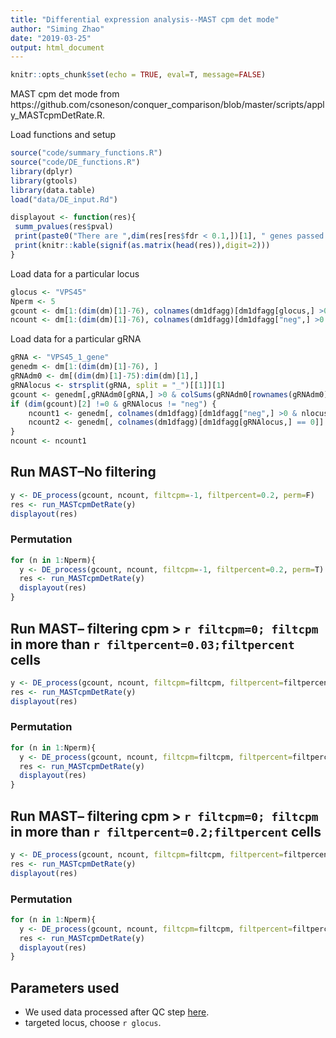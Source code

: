 ```yaml
---
title: "Differential expression analysis--MAST cpm det mode"
author: "Siming Zhao"
date: "2019-03-25"
output: html_document
---
```


```r
knitr::opts_chunk$set(echo = TRUE, eval=T, message=FALSE)
```
MAST cpm det mode from https://github.com/csoneson/conquer_comparison/blob/master/scripts/apply_MASTcpmDetRate.R.

Load functions and setup
```r
source("code/summary_functions.R")
source("code/DE_functions.R")
library(dplyr)
library(gtools)
library(data.table)
load("data/DE_input.Rd")

displayout <- function(res){
 summ_pvalues(res$pval)
 print(paste0("There are ",dim(res[res$fdr < 0.1,])[1], " genes passed FDR <0.1 cutoff"))
 print(knitr::kable(signif(as.matrix(head(res)),digit=2)))
}
```

Load data for a particular locus
```r
glocus <- "VPS45"
Nperm <- 5
gcount <- dm[1:(dim(dm)[1]-76), colnames(dm1dfagg)[dm1dfagg[glocus,] >0 & nlocus==1]]
ncount <- dm[1:(dim(dm)[1]-76), colnames(dm1dfagg)[dm1dfagg["neg",] >0 & nlocus==1]]
```

Load data for a particular gRNA
```r
gRNA <- "VPS45_1_gene"
genedm <- dm[1:(dim(dm)[1]-76), ]
gRNAdm0 <- dm[(dim(dm)[1]-75):dim(dm)[1],]
gRNAlocus <- strsplit(gRNA, split = "_")[[1]][1]
gcount <- genedm[,gRNAdm0[gRNA,] >0 & colSums(gRNAdm0[rownames(gRNAdm0) != gRNA,]) ==0]
if (dim(gcount)[2] !=0 & gRNAlocus != "neg") {
    ncount1 <- genedm[, colnames(dm1dfagg)[dm1dfagg["neg",] >0 & nlocus==1]]
    ncount2 <- genedm[, colnames(dm1dfagg)[dm1dfagg[gRNAlocus,] == 0]]
}
ncount <- ncount1
```

## Run MAST--No filtering
```r
y <- DE_process(gcount, ncount, filtcpm=-1, filtpercent=0.2, perm=F)
res <- run_MASTcpmDetRate(y)
displayout(res)
```

### Permutation
```r
for (n in 1:Nperm){
  y <- DE_process(gcount, ncount, filtcpm=-1, filtpercent=0.2, perm=T)
  res <- run_MASTcpmDetRate(y)
  displayout(res)
}
```

## Run MAST-- filtering cpm > `r filtcpm=0; filtcpm` in more than `r filtpercent=0.03;filtpercent` cells
```r
y <- DE_process(gcount, ncount, filtcpm=filtcpm, filtpercent=filtpercent, perm=F)
res <- run_MASTcpmDetRate(y)
displayout(res)
```

### Permutation
```r
for (n in 1:Nperm){
  y <- DE_process(gcount, ncount, filtcpm=filtcpm, filtpercent=filtpercent, perm=T)
  res <- run_MASTcpmDetRate(y)
  displayout(res)
}
```

## Run MAST-- filtering cpm > `r filtcpm=0; filtcpm` in more than `r filtpercent=0.2;filtpercent` cells
```r
y <- DE_process(gcount, ncount, filtcpm=filtcpm, filtpercent=filtpercent, perm=F)
res <- run_MASTcpmDetRate(y)
displayout(res)
```

### Permutation
```r
for (n in 1:Nperm){
  y <- DE_process(gcount, ncount, filtcpm=filtcpm, filtpercent=filtpercent, perm=T)
  res <- run_MASTcpmDetRate(y)
  displayout(res)
}
```

## Parameters used
* We used data processed after QC step [here](Quality_metrics.html).  
* targeted locus, choose `r glocus`. 
